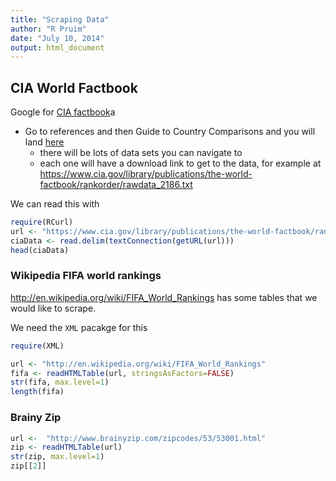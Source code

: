 ```yaml
---
title: "Scraping Data"
author: "R Pruim"
date: "July 10, 2014"
output: html_document
---
```


## CIA World Factbook

Google for [CIA factbook](https://www.cia.gov/library/publications/the-world-factbook/)a

*  Go to references and then Guide to Country Comparisons and you will 
land [here](https://www.cia.gov/library/publications/the-world-factbook/rankorder/rankorderguide.html)
    * there will be lots of data sets you can navigate to
    * each one will have a download link to get to the data, 
    for example at [https://www.cia.gov/library/publications/the-world-factbook/rankorder/rawdata_2186.txt](https://www.cia.gov/library/publications/the-world-factbook/rankorder/rawdata_2186.txt)

We can read this with
```r
require(RCurl)
url <- "https://www.cia.gov/library/publications/the-world-factbook/rankorder/rawdata_2186.txt"
ciaData <- read.delim(textConnection(getURL(url)))
head(ciaData)
```

### Wikipedia FIFA world rankings

[http://en.wikipedia.org/wiki/FIFA_World_Rankings](http://en.wikipedia.org/wiki/FIFA_World_Rankings) has some tables that we would like to scrape.

We need the `XML` pacakge for this
```r
require(XML)
```

```r
url <- "http://en.wikipedia.org/wiki/FIFA_World_Rankings"
fifa <- readHTMLTable(url, stringsAsFactors=FALSE)
str(fifa, max.level=1)
length(fifa)
```

### Brainy Zip

```r
url <-  "http://www.brainyzip.com/zipcodes/53/53001.html"
zip <- readHTMLTable(url)
str(zip, max.level=1)
zip[[2]]
```
